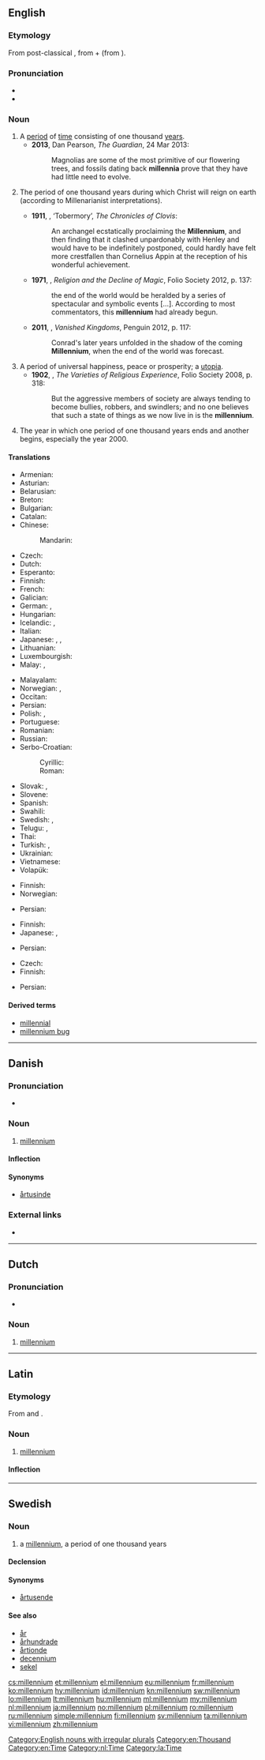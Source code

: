 ==English==

===Etymology===
From post-classical {{etyl|la|en}} {{term|millennium|lang=la}}, from {{etyl|la|en}} {{term/t|la|mīlle||thousand}} + {{term|-ennium}} (from {{term|annus||year}}).

===Pronunciation===
* {{IPA|/mɪˈlɛnɪəm/}}
* {{audio|En-uk-millennium.oga|Audio (UK)|lang=en}}

===Noun===
{{en-noun|millennia|millenniums}}

# A [[period]] of [[time]] consisting of one thousand [[year]]s.
#*'''2013''', Dan Pearson, ''The Guardian'', 24 Mar 2013:
#*:Magnolias are some of the most primitive of our flowering trees, and fossils dating back '''millennia''' prove that they have had little need to evolve.
# {{context|Christianity|lang=en}} The period of one thousand years during which Christ will reign on earth (according to Millenarianist interpretations).
#* '''1911''', {{w|Saki}}, ‘Tobermory’, ''The Chronicles of Clovis'':
#*: An archangel ecstatically proclaiming the '''Millennium''', and then finding that it clashed unpardonably with Henley and would have to be indefinitely postponed, could hardly have felt more crestfallen than Cornelius Appin at the reception of his wonderful achievement.
#*'''1971''', {{w|Keith Thomas (historian)|Keith Thomas}}, ''Religion and the Decline of Magic'', Folio Society 2012, p. 137:
#*:the end of the world would be heralded by a series of spectacular and symbolic events […]. According to most commentators, this '''millennium''' had already begun.
#*'''2011''', {{w|Norman Davies}}, ''Vanished Kingdoms'', Penguin 2012, p. 117:
#*:Conrad's later years unfolded in the shadow of the coming '''Millennium''', when the end of the world was forecast.
# A period of universal happiness, peace or prosperity; a [[utopia]].
#* '''1902''', {{w|William James}}, ''The Varieties of Religious Experience'', Folio Society 2008, p. 318:
#*: But the aggressive members of society are always tending to become bullies, robbers, and swindlers; and no one believes that such a state of things as we now live in is the '''millennium'''.
# {{context|with definite article|lang=en}} The year in which one period of one thousand years ends and another begins, especially the year 2000.

====Translations====
{{trans-top|thousand-year period}}
* Armenian: {{t|hy|հազարամյակ}}
* Asturian: {{t|ast|mileniu|m}}
* Belarusian: {{t|be|тысячагоддзе|n|tr=tysjačahóddzje|sc=Cyrl}}
* Breton: {{t+|br|milved|m}}
* Bulgarian: {{t|bg|хилядолетие|n|tr=hiljadolétie|sc=Cyrl}}
* Catalan: {{t|ca|mil·lenni|m}}
* Chinese:
*: Mandarin: {{t+|cmn|千年|tr=qiānnián|sc=Hani}}
* Czech: {{t+|cs|tisíciletí|n}}
* Dutch: {{t+|nl|millennium}}
* Esperanto: {{t+|eo|jarmilo}}
* Finnish: {{t+|fi|vuosituhat}}
* French: {{t+|fr|millénaire|m}}
* Galician: {{t|gl|milenio|m}}
* German: {{t+|de|Jahrtausend|n}}, {{t+|de|Millennium|n}}
* Hungarian: {{t+|hu|évezred}}
* Icelandic: {{t+|is|árþúsund|n}}, {{t|is|þúsöld|f}}
* Italian: {{t+|it|millennio|m}}
* Japanese: {{t|ja|千年間|tr=sennenkan}}, {{t|ja|千年期|tr=sennenki}}, {{t+|ja|千年紀|tr=sennenki}}
* Lithuanian: {{t+|lt|tūkstantmetis|m}}
* Luxembourgish: {{t|lb|Joerdausend|n}}
* Malay: {{t+|ms|alaf}}, {{t|ms|milenium}}
{{trans-mid}}
* Malayalam: {{t|ml|സഹസ്രാബ്ദം|tr=sahasrābdam|sc=Mlym}}
* Norwegian: {{t+|no|årtusen}}, {{t+|no|millennium}}
* Occitan: {{t|oc|millenari|m}}
* Persian: {{t+|fa|هزاره|tr=hezâreh|sc=fa-Arab}}
* Polish: {{t+|pl|tysiąclecie}}, {{t+|pl|milenium|n}}
* Portuguese: {{t+|pt|milénio|m}}
* Romanian: {{t+|ro|mileniu|n}}
* Russian: {{t+|ru|тысячелетие|n|tr=tysjačelétije}}
* Serbo-Croatian:
*: Cyrillic: {{t|sh|тисућлеће|n}}
*: Roman: {{t|sh|tisućleće|n}}
* Slovak: {{t|sk|tisícročie|n}}, {{t|sk|milénium|m}}
* Slovene: {{t+|sl|tisočletje|n}}
* Spanish: {{t+|es|milenio|m}}
* Swahili: {{t+|sw|mwongo}}
* Swedish: {{t+|sv|årtusende}}, {{t+|sv|millennium}}
* Telugu: {{t|te|సహస్రాబ్ది|tr=sahasrābdi|sc=Telu}}, {{t|te|వెయ్యేళ్ళు|tr=veyyēḷḷu|sc=Telu}}
* Thai: {{t|th|สหัสวรรษ|tr=sahassawad}}
* Turkish: {{t+|tr|milenyum}}, {{t+|tr|binyıl}}
* Ukrainian: {{t|uk|тисячеліття|n|tr=tysjačelíttja}}
* Vietnamese: {{t+|vi|thiên niên kỷ}}
* Volapük: {{t+|vo|milyel}}
{{trans-bottom}}

{{trans-top|Christianity: the 1000 year reign of Christ}}
* Finnish: {{t|fi|tuhatvuotinen valtakunta}}
* Norwegian: {{t+|no|millennium}}
{{trans-mid}}
* Persian: {{t|fa|هزاره‌ی حکومت عیسی بر جهان|sc=fa-Arab}}
{{trans-bottom}}

{{trans-top|period of universal happiness}}
* Finnish: {{t|fi|tuhatvuotinen valtakunta}}
* Japanese: {{t|ja|至福千年}}, {{t|ja|千年王国}}
{{trans-mid}}
* Persian: {{t|fa|دوران طلایی|tr=doran tala'ei|sc=fa-Arab}}
{{trans-bottom}}

{{trans-top|year when a period of 1000 years ends and another begins}}
* Czech: {{t+|cs|milénium|n}}
* Finnish: {{t+|fi|millennium}}
{{trans-mid}}
* Persian: {{t|fa|هزاره‌ی سوم|tr=hezaareye sevvom|sc=fa-Arab}}
{{trans-bottom}}

====Derived terms====
* [[millennial]]
* [[millennium bug]]

[[Category:English nouns with irregular plurals]]
[[Category:en:Thousand]]
[[Category:en:Time]]

----

==Danish==

===Pronunciation===
* {{IPA|/milɛniɔm/|[miˈlɛnˀiɔm]|lang=da}}

===Noun===
{{da-noun|stem=millennie|t|r}}

# [[millennium#English|millennium]]

====Inflection====
{{da-noun-infl|stem=millennie|t|r}}

====Synonyms====
* [[årtusinde]]

===External links===
* {{pedialite|lang=da}}

----

==Dutch==
{{wikipedia|lang=nl}}

===Pronunciation===
* {{audio|Nl-millennium.ogg|Audio|lang=nl}}

===Noun===
{{nl-noun|n|millennia|milleniumtje}}

# [[#English|millennium]]

[[Category:nl:Time]]

----

==Latin==
{{wikipedia|lang=la}}

===Etymology===
From {{term/t|la|mille}} and {{term/t|la|annus}}.

===Noun===
{{la-noun|millennium|millennii|millenniī|n|second}}

# [[#English|millennium]]

====Inflection====
{{la-decl-2nd-N|millenni}}

[[Category:la:Time]]

----

==Swedish==

===Noun===
{{sv-noun|n}}

# a [[#English|millennium]], a period of one thousand years

====Declension====
{{sv-noun-reg-r-n|2=millennie}}

====Synonyms====
* [[årtusende]]

====See also====
* [[år]]
* [[århundrade]]
* [[årtionde]]
* [[decennium]]
* [[sekel]]

[[cs:millennium]]
[[et:millennium]]
[[el:millennium]]
[[eu:millennium]]
[[fr:millennium]]
[[ko:millennium]]
[[hy:millennium]]
[[id:millennium]]
[[kn:millennium]]
[[sw:millennium]]
[[lo:millennium]]
[[lt:millennium]]
[[hu:millennium]]
[[ml:millennium]]
[[my:millennium]]
[[nl:millennium]]
[[ja:millennium]]
[[no:millennium]]
[[pl:millennium]]
[[ro:millennium]]
[[ru:millennium]]
[[simple:millennium]]
[[fi:millennium]]
[[sv:millennium]]
[[ta:millennium]]
[[vi:millennium]]
[[zh:millennium]]